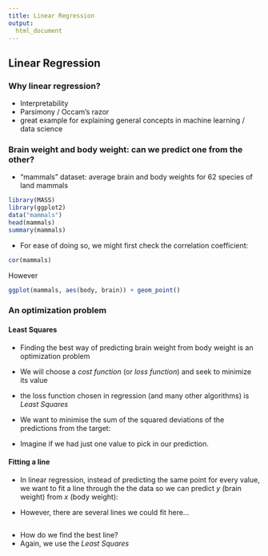 ```yaml
---  
title: Linear Regression
output: 
  html_document
---
```

  
## Linear Regression
  
### Why linear regression?

* Interpretability
* Parsimony / Occam's razor
* great example for explaining general concepts in machine learning / data science



### Brain weight and body weight: can we predict one from the other?

* "mammals" dataset: average brain and body weights for 62 species of land mammals

```r
library(MASS)
library(ggplot2)
data("mammals")
head(mammals)
summary(mammals)
```


* For ease of doing so, we might first check the correlation coefficient:

```r
cor(mammals)
```

However

```r
ggplot(mammals, aes(body, brain)) + geom_point()
```


### An optimization problem

#### Least Squares

* Finding the best way of predicting brain weight from body weight is an optimization problem
* We will choose a _cost function_ (or _loss function_) and seek to minimize its value
* the loss function chosen in regression (and many other algorithms) is _Least Squares_
* We want to minimise the sum of the squared deviations of the predictions from the target:
$$  $$


* Imagine if we had just one value to pick in our prediction.


#### Fitting a line

* In linear regression, instead of predicting the same point for every value, we want to fit a line through the the data so we can predict $y$ (brain weight) from $x$ (body weight):

$$  $$


* However, there are several lines we could fit here...

```r

```

* How do we find the best line?
* Again, we use the _Least Squares_
